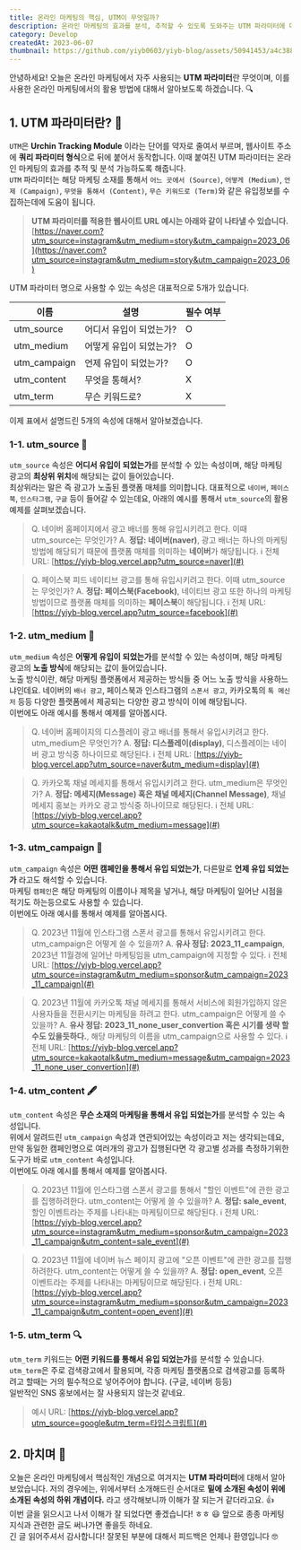 ```yaml
---
title: 온라인 마케팅의 핵심, UTM이 무엇일까?
description: 온라인 마케팅의 효과를 분석, 추적할 수 있도록 도와주는 UTM 파라미터에 대해서 알아봅시다.
category: Develop
createdAt: 2023-06-07
thumbnail: https://github.com/yiyb0603/yiyb-blog/assets/50941453/a4c3882f-1871-49a1-94a2-7a2d4b19b83b
---
```


안녕하세요! 오늘은 온라인 마케팅에서 자주 사용되는 **UTM 파라미터**란 무엇이며, 이를 사용한 온라인 마케팅에서의 활용 방법에 대해서 알아보도록 하겠습니다. 🔍

## 1. UTM 파라미터란? 🤔
`UTM`은 **Urchin Tracking Module** 이라는 단어를 약자로 줄여서 부르며, 웹사이트 주소에 **쿼리 파라미터 형식**으로 뒤에 붙어서 동작합니다. 이때 붙여진 UTM 파라미터는 온라인 마케팅의 효과를 추적 및 분석 가능하도록 해줍니다.
<br />
`UTM` 파라미터는 해당 마케팅 소재를 통해서 `어느 곳에서 (Source)`, `어떻게 (Medium)`, `언제 (Campaign)`, `무엇을 통해서 (Content)`, `무슨 키워드로 (Term)`와 같은 유입정보를 수집하는데에 도움이 됩니다.
<br />

> **UTM 파라미터를 적용한 웹사이트 URL 예시는 아래와 같이 나타낼 수 있습니다.**
[https://naver.com?utm_source=instagram&utm_medium=story&utm_campaign=2023_06](https://naver.com?utm_source=instagram&utm_medium=story&utm_campaign=2023_06)

UTM 파라미터 명으로 사용할 수 있는 속성은 대표적으로 5개가 있습니다.

|이름|설명|필수 여부|
|---|---|---|
|utm_source|어디서 유입이 되었는가?|O|
|utm_medium|어떻게 유입이 되었는가?|O|
|utm_campaign|언제 유입이 되었는가?|O|
|utm_content|무엇을 통해서?|X|
|utm_term|무슨 키워드로?|X|

이제 표에서 설명드린 5개의 속성에 대해서 알아보겠습니다.

### 1-1. utm_source 🚀
`utm_source` 속성은 **어디서 유입이 되었는가**를 분석할 수 있는 속성이며, 해당 마케팅 광고의 **최상위 위치**에 해당되는 값이 들어있습니다.
<br />
최상위라는 말은 즉 광고가 노출된 플랫폼 매체를 의미합니다. 대표적으로 `네이버`, `페이스북`, `인스타그램`, `구글` 등이 들어갈 수 있는데요, 아래의 예시를 통해서 `utm_source`의 활용 예제를 살펴보겠습니다.

> Q. 네이버 홈페이지에서 광고 배너를 통해 유입시키려고 한다. 이때 utm_source는 무엇인가?
A. **정답: 네이버(naver)**, 광고 배너는 하나의 마케팅 방법에 해당되기 때문에 플랫폼 매체를 의미하는 **네이버**가 해당됩니다.
ℹ️ 전체 URL: [https://yiyb-blog.vercel.app?utm_source=naver](#)

> Q. 페이스북 피드 네이티브 광고를 통해 유입시키려고 한다. 이때 utm_source는 무엇인가?
A. **정답: 페이스북(Facebook)**, 네이티브 광고 또한 하나의 마케팅 방법이므로 플랫폼 매체를 의미하는 **페이스북**이 해당됩니다.
ℹ️ 전체 URL: [https://yiyb-blog.vercel.app?utm_source=facebook](#)

### 1-2. utm_medium 📘
`utm_medium` 속성은 **어떻게 유입이 되었는가**를 분석할 수 있는 속성이며, 해당 마케팅 광고의 **노출 방식**에 해당되는 값이 들어있습니다.
<br />
노출 방식이란, 해당 마케팅 플랫폼에서 제공하는 방식들 중 어느 노출 방식을 사용하느냐인데요. 네이버의 `배너 광고`, 페이스북과 인스타그램의 `스폰서 광고`, 카카오톡의 `톡 메신저` 등등 다양한 플랫폼에서 제공되는 다양한 광고 방식이 이에 해당됩니다.
<br />
이번에도 아래 예시를 통해서 예제를 알아봅시다.

> Q. 네이버 홈페이지의 디스플레이 광고 배너를 통해서 유입시키려고 한다. utm_medium은 무엇인가?
A. **정답: 디스플레이(display)**, 디스플레이는 네이버 광고 방식중 하나이므로 해당된다.
ℹ️ 전체 URL: [https://yiyb-blog.vercel.app?utm_source=naver&utm_medium=display](#)

> Q. 카카오톡 채널 메세지를 통해서 유입시키려고 한다. utm_medium은 무엇인가?
A. **정답: 메세지(Message) 혹은 채널 메세지(Channel Message)**, 채널 메세지 홍보는 카카오 광고 방식중 하나이므로 해당된다.
ℹ️ 전체 URL: [https://yiyb-blog.vercel.app?utm_source=kakaotalk&utm_medium=message](#)

### 1-3. utm_campaign 📆
`utm_campaign` 속성은 **어떤 캠페인을 통해서 유입 되었는가**, 다른말로 **언제 유입 되었는가** 라고도 해석할 수 있습니다.
<br />
마케팅 `캠페인`은 해당 마케팅의 이름이나 제목을 넣거나, 해당 마케팅이 일어난 시점을 적기도 하는등으로도 사용할 수 있습니다.
<br />
이번에도 아래 예시를 통해서 예제를 알아봅시다.

> Q. 2023년 11월에 인스타그램 스폰서 광고를 통해서 유입시키려고 한다. utm_campaign은 어떻게 쓸 수 있을까?
A. **유사 정답: 2023_11_campaign**, 2023년 11월경에 일어난 마케팅임을 utm_campaign에 지정할 수 있다.
ℹ️ 전체 URL: [https://yiyb-blog.vercel.app?utm_source=instagram&utm_medium=sponsor&utm_campaign=2023_11_campaign](#)

> Q. 2023년 11월에 카카오톡 채널 메세지를 통해서 서비스에 회원가입하지 않은 사용자들을 전환시키는 마케팅을 하려고 한다. utm_campaign은 어떻게 쓸 수 있을까?
A. **유사 정답: 2023_11_none_user_convertion 혹은 시기를 생략 할 수도 있을듯하다.**, 해당 마케팅의 이름을 utm_campaign으로 사용할 수 있다.
ℹ️ 전체 URL: [https://yiyb-blog.vercel.app?utm_source=kakaotalk&utm_medium=message&utm_campaign=2023_11_none_user_convertion](#)

### 1-4. utm_content 🖋️
`utm_content` 속성은 **무슨 소재의 마케팅을 통해서 유입 되었는가**를 분석할 수 있는 속성입니다.
<br />
위에서 알려드린 `utm_campaign` 속성과 연관되어있는 속성이라고 저는 생각되는데요, 만약 동일한 캠페인명으로 여러개의 광고가 집행된다면 각 광고별 성과를 측정하기위한 도구가 바로 `utm_content` 속성입니다.
<br />
이번에도 아래 예시를 통해서 예제를 알아봅시다.

> Q. 2023년 11월에 인스타그램 스폰서 광고를 통해서 "할인 이벤트"에 관한 광고를 집행하려한다. utm_content는 어떻게 쓸 수 있을까?
A. **정답: sale_event**, 할인 이벤트라는 주제를 나타내는 마케팅이므로 해당된다.
ℹ️ 전체 URL: [https://yiyb-blog.vercel.app?utm_source=instagram&utm_medium=sponsor&utm_campaign=2023_11_campaign&utm_content=sale_event](#)

> Q. 2023년 11월에 네이버 뉴스 페이지 광고에 "오픈 이벤트"에 관한 광고를 집행하려한다. utm_content는 어떻게 쓸 수 있을까?
A. **정답: open_event**, 오픈 이벤트라는 주제를 나타내는 마케팅이므로 해당된다.
ℹ️ 전체 URL: [https://yiyb-blog.vercel.app?utm_source=instagram&utm_medium=sponsor&utm_campaign=2023_11_campaign&utm_content=open_event](#)

### 1-5. utm_term 🔍
`utm_term` 키워드는 **어떤 키워드를 통해서 유입 되었는가**를 분석할 수 있습니다. `utm_term`은 주로 검색광고에서 활용되며, 각종 마케팅 플랫폼으로 검색광고를 등록하려고 할때는 거의 필수적으로 넣어주어야 합니다. (구글, 네이버 등등)
<br />
일반적인 SNS 홍보에서는 잘 사용되지 않는것 같네요.

> 예시 URL: [https://yiyb-blog.vercel.app?utm_source=google&utm_term=타입스크립트](#)

## 2. 마치며 📌
오늘은 온라인 마케팅에서 핵심적인 개념으로 여겨지는 **UTM 파라미터**에 대해서 알아보았습니다. 저의 경우에는, 위에서부터 소개해드린 순서대로 **밑에 소개된 속성이 위에 소개된 속성의 하위 개념이다.** 라고 생각해보니까 이해가 잘 되는거 같더라고요. 👍
<br />
이번 글을 읽으시고 나서 이해가 잘 되었다면 좋겠습니다! ㅎㅎ 😃 앞으로 종종 마케팅 지식과 관련한 글도 써나가면 좋을듯 하네요.
<br />
긴 글 읽어주셔서 감사합니다! 잘못된 부분에 대해서 피드백은 언제나 환영입니다 🤓
